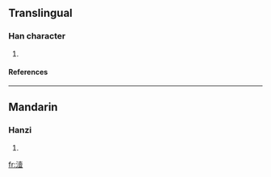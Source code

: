 ==Translingual==
===Han character===
{{Han char|rn=85|rad=水|as=12|sn=15|four=|canj=水土月廿 (EGBT)}}
# {{defn|Han|sort=水12}}
====References====
{{Han ref|kx=0650.240|dkj=18282|dj=1061.050|hdz=31736.050|uh=6F71|ud=28529}}

----
==Mandarin==
===Hanzi===
{{cmn-hanzi|pin=[[sǎ]] (sa3), [[y]] (yie)|wg=sa<sup>3</sup>, i<sup>e</sup>}}
# {{defn|Mandarin}}

[[fr:潱]]